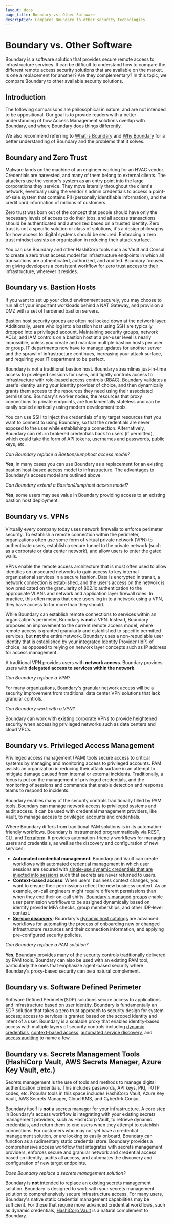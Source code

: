 ```yaml
---
layout: docs
page_title: Boundary vs. Other Software
description: Compares Boundary to other security technologies
---
```


# Boundary vs. Other Software

Boundary is a software solution that provides secure remote access to infrastructure services.
It can be difficult to understand how to compare the different remote access security solutions that are available on the market.
Is one a replacement for another?
Are they complementary?
In this topic, we compare Boundary to other available security solutions.

## Introduction

The following comparisons are philosophical in nature, and are not intended to be oppositional.
Our goal is to provide readers with a better understanding of how Access Management solutions overlap with Boundary, and where Boundary does things differently.

We also recommend referring to [What is Boundary](/docs/overview/what-is-boundary) and [Why Boundary](/docs/overview/what-is-boundary#why-boundary) for a better understanding of Boundary and the problems that it solves.

## Boundary and Zero Trust

Malware lands on the machine of an engineer working for an HVAC vendor.
Credentials are harvested, and many of them belong to external clients.
The attackers use the vendor's system as an entry point into the large corporations they service.
They move laterally throughout the client's network, eventually using the vendor's admin credentials to access a point-of-sale system that contains PII (personally identifiable information), and the credit card information of millions of customers.

Zero trust was born out of the concept that people should have only the necessary levels of access to do their jobs, and all access transactions should be authenticated and authorized based on a trusted identity.
Zero trust is not a specific solution or class of solutions, it's a design philosophy for how access to digital systems should be secured.
Embracing a zero trust mindset assists an organization in reducing their attack surface.

You can use Boundary and other HashiCorp tools such as Vault and Consul to create a zero trust access model for infrastructure endpoints in which all transactions are authenticated, authorized, and audited.
Boundary focuses on giving developers a consistent workflow for zero trust access to their infrastructure, wherever it resides.

## Boundary vs. Bastion Hosts

If you want to set up your cloud environment securely, you may choose to run all of your important workloads behind a NAT Gateway, and provision a DMZ with a set of hardened bastion servers.

Bastion host security groups are often not locked down at the network layer.
Additionally, users who log into a bastion host using SSH are typically dropped into a privileged account.
Maintaining security groups, network ACLs, and IAM controls on a bastion host at a per-user level is nearly impossible, unless you create and maintain multiple bastion hosts per user or group.
IT departments now have to manage updates for another server and the sprawl of infrastructure continues, increasing your attack surface, and requiring your IT department to be perfect.

Boundary is not a traditional bastion host.
Boundary streamlines just-in-time access to privileged sessions for users, and tightly controls access to infrastructure with role-based access controls (RBAC).
Boundary validates a user's identity using your identity provider of choice, and then dynamically grants them access to the resources they need using their associated permissions.
Boundary's worker nodes, the resources that proxy connections to private endpoints, are fundamentally stateless and can be easily scaled elastically using modern development tools.

You can use SSH to inject the credentials of any target resources that you want to connect to using Boundary, so that the credentials are never exposed to the user while establishing a connection.
Alternatively, Boundary can return brokered credentials back to users (if permitted), which could take the form of API tokens, usernames and passwords, public keys, etc.

_Can Boundary replace a Bastion/Jumphost access model?_

**Yes**, in many cases you can use Boundary as a replacement for an existing bastion host-based access model to infrastructure.
The advantages to Boundary's access model are outlined above.

_Can Boundary extend a Bastion/Jumphost access model?_

**Yes**, some users may see value in Boundary providing access to an existing bastion host deployment.

## Boundary vs. VPNs

Virtually every company today uses network firewalls to enforce perimeter security.
To establish a remote connection within the perimeter, organizations often use some form of virtual private network (VPN) to authenticate users, establish a secure tunnel to the private network (such as a corporate or data center network), and allow users to enter the gated walls.

VPNs enable the remote access architecture that is most often used to allow identities on unsecured networks to gain access to key internal organizational services in a secure fashion.
Data is encrypted in transit, a network connection is established, and the user's access on the network is now predicated on the granularity of 802.1x authentication to the appropriate VLANs and network and application layer firewall rules.
In practice, this often means that once users log in to a network using a VPN, they have access to far more than they should.

While Boundary can establish remote connections to services within an organization's perimeter, Boundary is **not** a VPN.
Instead, Boundary proposes an improvement to the current remote access model, where remote access is granted granularly and established to specific permitted services, but **not** the entire network.
Boundary uses a non-repudiable user identity that is established by your integrated Identity Provider (IdP) of choice, as opposed to relying on network layer concepts such as IP address for access management.

A traditional VPN provides users with **network access**.
Boundary provides users with **delegated access to services within the network**.

_Can Boundary replace a VPN?_

For many organizations, Boundary's granular network access will be a security improvement from traditional data center VPN solutions that lack granular controls.

_Can Boundary work with a VPN?_

Boundary can work with existing corporate VPNs to provide heightened security when accessing privileged networks such as data centers and cloud VPCs.

## Boundary vs. Privileged Access Management

Privileged access management (PAM) tools secure access to critical systems by managing and monitoring access to privileged accounts.
PAM assists an organization in reducing their attack surface in an attempt to mitigate damage caused from internal or external incidents.
Traditionally, a focus is put on the management of privileged credentials, and the monitoring of sessions and commands that enable detection and response teams to respond to incidents.

Boundary enables many of the security controls traditionally filled by PAM tools.
Boundary can manage network access to privileged systems and audit access.
It can be used with credential management providers, like Vault, to manage access to privileged accounts and credentials.

Where Boundary differs from traditional PAM solutions is in its automation-friendly workflows.
Boundary is instrumented programmatically via REST, CLI, and [Terraform](https://registry.terraform.io/providers/hashicorp/boundary/latest/docs).
It provides automation-friendly workflows for managing users and credentials, as well as the discovery and configuration of new services:

- **Automated credential management**: Boundary and Vault can create workflows with automated credential management in which user sessions are secured with [single-use dynamic credentials that are injected into sessions](https://developer.hashicorp.com/boundary/tutorials/access-management/hcp-private-vault-cred-injection) such that secrets are never returned to users.
- **Context-based access**: When users' business context changes, you want to ensure their permissions reflect the new business context.
As an example, on-call engineers might require different permissions than when they end their on-call shifts.
[Boundary's managed groups](https://developer.hashicorp.com/boundary/tutorials/access-management/oidc-idp-groups) enable user permission workflows to be assigned dynamically based on identity provider MFA checks, group memberships, and other IDP-level context.
- **[Service discovery](docs/concepts/service-discovery)**: Boundary's [dynamic host catalogs](https://developer.hashicorp.com/boundary/tutorials/access-management/aws-host-catalogs) are advanced workflows for automating the process of onboarding new or changed infrastructure resources and their connection information, and applying pre-configured security policies.

_Can Boundary replace a PAM solution?_

**Yes**, Boundary provides many of the security controls traditionally delivered by PAM tools.
Boundary can also be used with an existing PAM tool, particularly the ones that emphasize agent-based security where Boundary's proxy-based security can be a natural complement.

## Boundary vs. Software Defined Perimeter

Software Defined Perimeter(SDP) solutions secure access to applications and infrastructure based on user identity.
Boundary is fundamentally an SDP solution that takes a zero trust approach to security design for system access; access to services is granted based on the scoped identity and intent of a user.
Boundary is a scalable proxy that enables identity-based access with multiple layers of security controls including [dynamic credentials](https://developer.hashicorp.com/boundary/tutorials/hcp-administration/hcp-ssh-cred-injection?in=boundary%2Fhcp-administration), [context-based access](https://developer.hashicorp.com/boundary/tutorials/access-management/oidc-idp-groups), [automated service discovery](docs/concepts/service-discovery), and [access auditing](https://developer.hashicorp.com/hcp/docs/boundary/audit-logging) to name a few.

## Boundary vs. Secrets Management Tools (HashiCorp Vault, AWS Secrets Manager, Azure Key Vault, etc.)

Secrets management is the use of tools and methods to manage digital authentication credentials.
This includes passwords, API keys, PKI, TOTP codes, etc.
Popular tools in this space includes HashiCorp Vault, Azure Key Vault, AWS Secrets Manager, Cloud KMS, and CyberArk Conjur.

Boundary itself is **not** a secrets manager for your infrastructure.
A core step in Boundary's access workflow is integrating with your existing secrets management providers, such as HashiCorp Vault, to retrieve dynamic credentials, and return them to end users when they attempt to establish connections.
For customers who may not yet have a credential management solution, or are looking to easily onboard, Boundary can function as a rudimentary static credential store.
Boundary provides a comprehensive access workflow that integrates with secrets management providers, enforces secure and granular network and credential access based on identity, audits all access, and automates the discovery and configuration of new target endpoints.

_Does Boundary replace a secrets management solution?_

Boundary is **not** intended to replace an existing secrets management solution.
Boundary is designed to work with your secrets management solution to comprehensively secure infrastructure access.
For many users, Boundary's native static credential management capabilities may be sufficient.
For those that require more advanced credential workflows, such as dynamic credentials, [HashiCorp Vault](https://www.vaultproject.io/) is a natural complement to Boundary.